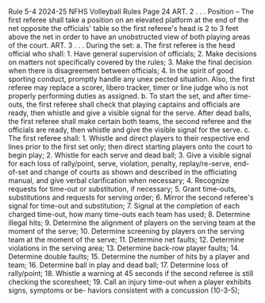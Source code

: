 Rule 5-4 2024-25 NFHS Volleyball Rules Page 24 ART. 2 . . . Position – The first referee shall take a position on an elevated platform at the end of the net opposite the officials' table so the first referee's head is 2 to 3 feet above the net in order to have an unobstructed view of both playing areas of the court. ART. 3 . . . During the set: a. The first referee is the head official who shall: 1. Have general supervision of officials; 2. Make decisions on matters not specifically covered by the rules; 3. Make the final decision when there is disagreement between officials; 4. In the spirit of good sporting conduct, promptly handle any unex pected situation. Also, the first referee may replace a scorer, libero tracker, timer or line judge who is not properly performing duties as assigned. b. To start the set, and after time-outs, the first referee shall check that playing captains and officials are ready, then whistle and give a visible signal for the serve. After dead balls, the first referee shall make certain both teams, the second referee and the officials are ready, then whistle and give the visible signal for the serve. c. The first referee shall: 1. Whistle and direct players to their respective end lines prior to the first set only; then direct starting players onto the court to begin play; 2. Whistle for each serve and dead ball; 3. Give a visible signal for each loss of rally/point, serve, violation, penalty, replay/re-serve, end-of-set and change of courts as shown and described in the officiating manual, and give verbal clarification when necessary; 4. Recognize requests for time-out or substitution, if necessary; 5. Grant time-outs, substitutions and requests for serving order; 6. Mirror the second referee's signal for time-out and substitution; 7. Signal at the completion of each charged time-out, how many time-outs each team has used; 8. Determine illegal hits; 9. Determine the alignment of players on the serving team at the moment of the serve; 10. Determine screening by players on the serving team at the moment of the serve; 11. Determine net faults; 12. Determine violations in the serving area; 13. Determine back-row player faults; 14. Determine double faults; 15. Determine the number of hits by a player and team; 16. Determine ball in play and dead ball; 17. Determine loss of rally/point; 18. Whistle a warning at 45 seconds if the second referee is still checking the scoresheet; 19. Call an injury time-out when a player exhibits signs, symptoms or be- haviors consistent with a concussion (10-3-5);